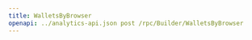 ---
title: WalletsByBrowser
openapi: ../analytics-api.json post /rpc/Builder/WalletsByBrowser
---
